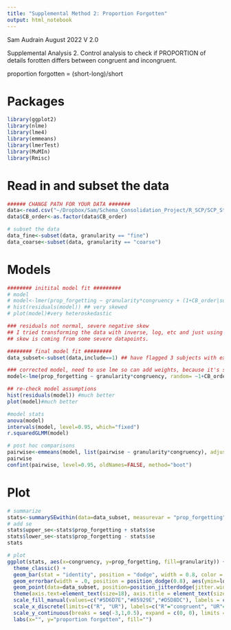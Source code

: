 ```yaml
---
title: "Supplemental Method 2: Proportion Forgotten"
output: html_notebook
---
```


Sam Audrain August 2022
V 2.0
 
Supplemental Analysis 2. Control analysis to check if PROPORTION of details forotten differs between congruent and incongruent. 

proportion forgotten = (short-long)/short

# Packages
```r
library(ggplot2)
library(nlme)
library(lme4)
library(emmeans)
library(lmerTest)
library(MuMIn)
library(Rmisc)

```

# Read in and subset the data
```r

###### CHANGE PATH FOR YOUR DATA #######
data<-read.csv("~/Dropbox/Sam/Schema_Consolidation_Project/R_SCP/SCP_StatsModels_GitHub/SCP_behavioural_data.csv")
data$CB_order<-as.factor(data$CB_order)

# subset the data
data_fine<-subset(data, granularity == "fine")
data_coarse<-subset(data, granularity == "coarse")

```


# Models 
```r
######## initital model fit #########
# model 
# model<-lmer(prop_forgetting ~ granularity*congruency + (1+CB_order|subj), data=data, na.action=na.omit)
# hist(residuals(model)) ## very skewed 
# plot(model)#very heteroskedastic 

### residuals not normal, severe negative skew
## I tried transforming the data with inverse, log, etc and just using weights and it didnt help
## skew is coming from some severe datapoints. 

######## final model fit #########
data_subset<-subset(data,include==1) ## have flagged 3 subjects with extreme datapoints in coarse congruent condition, a large increase in coarse congruent memory over time. Removing to deal with heteroskedasticity 

### corrected model, need to use lme so can add weights, because it's still a bit skewed and heteroskedastic even after removing most extreme outliers 
model<-lme(prop_forgetting ~ granularity*congruency, random= ~1+CB_order|subj, weights=varIdent(form=~1|granularity*congruency), data=data_subset, na.action=na.omit)

## re-check model assumptions 
hist(residuals(model)) #much better 
plot(model)#much better

#model stats 
anova(model)
intervals(model, level=0.95, which="fixed")
r.squaredGLMM(model)

# post hoc comparisons 
pairwise<-emmeans(model, list(pairwise ~ granularity*congruency), adjust = "none", lmer.df = "satterthwaite") 
pairwise
confint(pairwise, level=0.95, oldNames=FALSE, method="boot")

```

# Plot 
```r

# summarize 
stats<-summarySEwithin(data=data_subset, measurevar = "prop_forgetting", withinvars = c("granularity","congruency"), idvar = "subj", na.rm=TRUE)
# add se 
stats$upper_se<-stats$prop_forgetting + stats$se
stats$lower_se<-stats$prop_forgetting - stats$se
stats

# plot 
ggplot(stats, aes(x=congruency, y=prop_forgetting, fill=granularity)) +
  theme_classic() +
  geom_bar(stat = "identity", position = "dodge", width = 0.8, color = "black") +
  geom_errorbar(width = .0, position = position_dodge(0.8), aes(ymin=lower_se, ymax=upper_se))+
  geom_point(data=data_subset, position=position_jitterdodge(jitter.width=0.5, dodge.width = 0.8), pch=1, aes(congruency, prop_forgetting, group=granularity), show.legend = F, size = 2)+
  theme(axis.text=element_text(size=18), axis.title = element_text(size=20), axis.ticks.x=element_blank(), plot.title = element_text(size=22, face="bold", hjust=0.5), legend.text=element_text(size=16), legend.position = "bottom") +
  scale_fill_manual(values=c("#5D6D7E","#85929E","#D5D8DC"), labels = c("coarse", "detailed"))+
  scale_x_discrete(limits=c("R", "UR"), labels=c("R"="congruent", "UR"="incongruent"))+
  scale_y_continuous(breaks = seq(-3,1,0.5), expand = c(0, 0), limits = c(-3,1))+
  labs(x="", y="proportion forgotten", fill="")



```